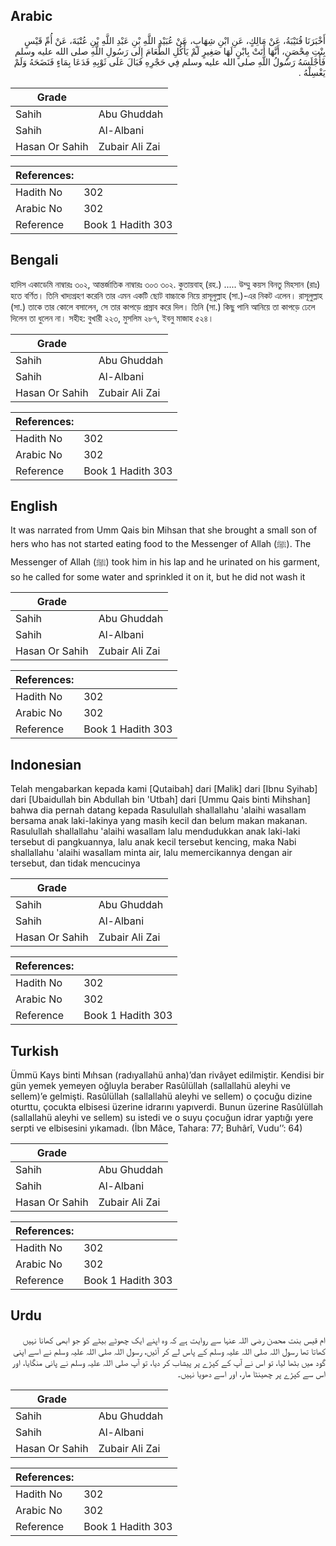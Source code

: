 ## Arabic


<div dir="rtl" lang="ar" style={{fontSize:'larger',backgroundColor:'#f8f9fa',padding:20}}>
أَخْبَرَنَا قُتَيْبَةُ، عَنْ مَالِكٍ، عَنِ ابْنِ شِهَابٍ، عَنْ عُبَيْدِ اللَّهِ بْنِ عَبْدِ اللَّهِ بْنِ عُتْبَةَ، عَنْ أُمِّ قَيْسٍ بِنْتِ مِحْصَنٍ، أَنَّهَا أَتَتْ بِابْنٍ لَهَا صَغِيرٍ لَمْ يَأْكُلِ الطَّعَامَ إِلَى رَسُولِ اللَّهِ صلى الله عليه وسلم فَأَجْلَسَهُ رَسُولُ اللَّهِ صلى الله عليه وسلم فِي حَجْرِهِ فَبَالَ عَلَى ثَوْبِهِ فَدَعَا بِمَاءٍ فَنَضَحَهُ وَلَمْ يَغْسِلْهُ ‏.‏
</div>
<div style={{backgroundColor:'#f8f9fa',padding:20, marginBottom: 10}}><table> <thead> <tr> <th>Grade</th> <th></th> </tr> </thead> <tbody> <tr><td>Sahih</td><td>Abu Ghuddah</td></tr><tr><td>Sahih</td><td>Al-Albani</td></tr><tr><td>Hasan Or Sahih</td><td>Zubair Ali Zai</td></tr></tbody></table><table> <thead> <tr> <th>References:</th> <th></th> </tr> </thead> <tbody><tr><td>Hadith No</td><td>302</td></tr><tr><td>Arabic No</td><td>302</td></tr><tr><td>Reference</td><td>Book 1 Hadith 303</td></tr></tbody></table></div>

## Bengali


<div dir="ltr" lang="bn" style={{fontSize:'larger',backgroundColor:'#f8f9fa',padding:20}}>
হাদিস একাডেমি নাম্বারঃ ৩০২, আন্তর্জাতিক নাম্বারঃ ৩০৩ ৩০২. কুতায়বাহ্ (রহ.) ..... উম্মু কয়স বিনতু মিহসান (রাঃ) হতে বর্ণিত। তিনি খাদ্যগ্রহণ করেনি তার এমন একটি ছোট বাচ্চাকে নিয়ে রাসূলুল্লাহ (সা.)-এর নিকট এলেন। রাসূলুল্লাহ (সা.) তাকে তার কোলে বসালেন, সে তার কাপড়ে প্রস্রাব করে দিল। তিনি (সা.) কিছু পানি আনিয়ে তা কাপড়ে ঢেলে দিলেন তা ধুলেন না। সহীহ: বুখারী ২২৩, মুসলিম ২৮৭, ইবনু মাজাহ ৫২৪।
</div>
<div style={{backgroundColor:'#f8f9fa',padding:20, marginBottom: 10}}><table> <thead> <tr> <th>Grade</th> <th></th> </tr> </thead> <tbody> <tr><td>Sahih</td><td>Abu Ghuddah</td></tr><tr><td>Sahih</td><td>Al-Albani</td></tr><tr><td>Hasan Or Sahih</td><td>Zubair Ali Zai</td></tr></tbody></table><table> <thead> <tr> <th>References:</th> <th></th> </tr> </thead> <tbody><tr><td>Hadith No</td><td>302</td></tr><tr><td>Arabic No</td><td>302</td></tr><tr><td>Reference</td><td>Book 1 Hadith 303</td></tr></tbody></table></div>

## English


<div dir="ltr" lang="en" style={{fontSize:'larger',backgroundColor:'#f8f9fa',padding:20}}>
It was narrated from Umm Qais bin Mihsan that she brought a small son of hers who has not started eating food to the Messenger of Allah (ﷺ). The Messenger of Allah (ﷺ) took him in his lap and he urinated on his garment, so he called for some water and sprinkled it on it, but he did not wash it
</div>
<div style={{backgroundColor:'#f8f9fa',padding:20, marginBottom: 10}}><table> <thead> <tr> <th>Grade</th> <th></th> </tr> </thead> <tbody> <tr><td>Sahih</td><td>Abu Ghuddah</td></tr><tr><td>Sahih</td><td>Al-Albani</td></tr><tr><td>Hasan Or Sahih</td><td>Zubair Ali Zai</td></tr></tbody></table><table> <thead> <tr> <th>References:</th> <th></th> </tr> </thead> <tbody><tr><td>Hadith No</td><td>302</td></tr><tr><td>Arabic No</td><td>302</td></tr><tr><td>Reference</td><td>Book 1 Hadith 303</td></tr></tbody></table></div>

## Indonesian


<div dir="ltr" lang="id" style={{fontSize:'larger',backgroundColor:'#f8f9fa',padding:20}}>
Telah mengabarkan kepada kami [Qutaibah] dari [Malik] dari [Ibnu Syihab] dari [Ubaidullah bin Abdullah bin 'Utbah] dari [Ummu Qais binti Mihshan] bahwa dia pernah datang kepada Rasulullah shallallahu 'alaihi wasallam bersama anak laki-lakinya yang masih kecil dan belum makan makanan. Rasulullah shallallahu 'alaihi wasallam lalu mendudukkan anak laki-laki tersebut di pangkuannya, lalu anak kecil tersebut kencing, maka Nabi shallallahu 'alaihi wasallam minta air, lalu memercikannya dengan air tersebut, dan tidak mencucinya
</div>
<div style={{backgroundColor:'#f8f9fa',padding:20, marginBottom: 10}}><table> <thead> <tr> <th>Grade</th> <th></th> </tr> </thead> <tbody> <tr><td>Sahih</td><td>Abu Ghuddah</td></tr><tr><td>Sahih</td><td>Al-Albani</td></tr><tr><td>Hasan Or Sahih</td><td>Zubair Ali Zai</td></tr></tbody></table><table> <thead> <tr> <th>References:</th> <th></th> </tr> </thead> <tbody><tr><td>Hadith No</td><td>302</td></tr><tr><td>Arabic No</td><td>302</td></tr><tr><td>Reference</td><td>Book 1 Hadith 303</td></tr></tbody></table></div>

## Turkish


<div dir="ltr" lang="tr" style={{fontSize:'larger',backgroundColor:'#f8f9fa',padding:20}}>
Ümmü Kays binti Mıhsan (radıyallahü anha)’dan rivâyet edilmiştir. Kendisi bir gün yemek yemeyen oğluyla beraber Rasûlüllah (sallallahü aleyhi ve sellem)’e gelmişti. Rasûlüllah (sallallahü aleyhi ve sellem) o çocuğu dizine oturttu, çocukta elbisesi üzerine idrarını yapıverdi. Bunun üzerine Rasûlüllah (sallallahü aleyhi ve sellem) su istedi ve o suyu çocuğun idrar yaptığı yere serpti ve elbisesini yıkamadı. (İbn Mâce, Tahara: 77; Buhârî, Vudu’’: 64)
</div>
<div style={{backgroundColor:'#f8f9fa',padding:20, marginBottom: 10}}><table> <thead> <tr> <th>Grade</th> <th></th> </tr> </thead> <tbody> <tr><td>Sahih</td><td>Abu Ghuddah</td></tr><tr><td>Sahih</td><td>Al-Albani</td></tr><tr><td>Hasan Or Sahih</td><td>Zubair Ali Zai</td></tr></tbody></table><table> <thead> <tr> <th>References:</th> <th></th> </tr> </thead> <tbody><tr><td>Hadith No</td><td>302</td></tr><tr><td>Arabic No</td><td>302</td></tr><tr><td>Reference</td><td>Book 1 Hadith 303</td></tr></tbody></table></div>

## Urdu


<div dir="rtl" lang="ur" style={{fontSize:'larger',backgroundColor:'#f8f9fa',padding:20}}>
ام قیس بنت محصن رضی اللہ عنہا سے روایت ہے کہ وہ اپنے ایک چھوٹے بیٹے کو جو ابھی کھانا نہیں کھاتا تھا رسول اللہ صلی اللہ علیہ وسلم کے پاس لے کر آئیں، رسول اللہ صلی اللہ علیہ وسلم نے اسے اپنی گود میں بٹھا لیا، تو اس نے آپ کے کپڑے پر پیشاب کر دیا، تو آپ صلی اللہ علیہ وسلم نے پانی منگایا، اور اس سے کپڑے پر چھینٹا مار، اور اسے دھویا نہیں۔
</div>
<div style={{backgroundColor:'#f8f9fa',padding:20, marginBottom: 10}}><table> <thead> <tr> <th>Grade</th> <th></th> </tr> </thead> <tbody> <tr><td>Sahih</td><td>Abu Ghuddah</td></tr><tr><td>Sahih</td><td>Al-Albani</td></tr><tr><td>Hasan Or Sahih</td><td>Zubair Ali Zai</td></tr></tbody></table><table> <thead> <tr> <th>References:</th> <th></th> </tr> </thead> <tbody><tr><td>Hadith No</td><td>302</td></tr><tr><td>Arabic No</td><td>302</td></tr><tr><td>Reference</td><td>Book 1 Hadith 303</td></tr></tbody></table></div>